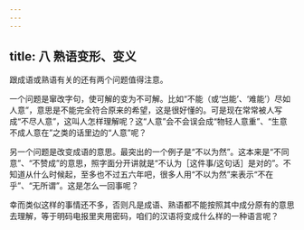 ```yaml
---
---
---
```

title: 八 熟语变形、变义
---






跟成语或熟语有关的还有两个问题值得注意。

一个问题是窜改字句，使可解的变为不可解。比如“不能（或‘岂能’、‘难能’）尽如人意”，意思是不能完全符合原来的希望，这是很好懂的。可是现在常常被人写成“不尽人意”，这叫人怎样理解呢？这“人意”会不会误会成“物轻人意重”、“生意不成人意在”之类的话里边的“人意”呢？

另一个问题是改变成语的意思。最突出的一个例子是“不以为然”。这本来是“不同意”、“不赞成”的意思，照字面分开讲就是“不认为［这件事/这句话］是对的”。不知道从什么时候起，至多也不过五六年吧，很多人用“不以为然”来表示“不在乎”、“无所谓”。这是怎么一回事呢？

幸而类似这样的事情还不多，否则凡是成语、熟语都不能按照其中成分原有的意思去理解，等于明码电报里夹用密码，咱们的汉语将变成什么样的一种语言呢？
